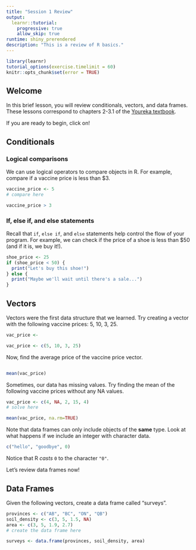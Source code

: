 ```yaml
---
title: "Session 1 Review"
output:
  learnr::tutorial:
    progressive: true
    allow_skip: true
runtime: shiny_prerendered
description: "This is a review of R basics."
---
```


```r
library(learnr)
tutorial_options(exercise.timelimit = 60)
knitr::opts_chunk$set(error = TRUE)
```


## Welcome

In this brief lesson, you will review conditionals, vectors, and data frames. These lessons correspond to chapters 2-3.1 of the [Youreka textbook](https://youreka-textbook.netlify.app/basics-of-r-part-2.html).

If you are ready to begin, click on!

## Conditionals

### Logical comparisons

We can use logical operators to compare objects in R. For example, compare if a vaccine price is less than $3.

```r
vaccine_price <- 5
# compare here

```
```r
vaccine_price > 3
```


### If, else if, and else statements

Recall that `if`, `else if`, and `else` statements help control the flow of your program. For example, we can check if the price of a shoe is less than $50 (and if it is, we buy it!).

```r
shoe_price <- 25
if (shoe_price < 50) {
  print("Let's buy this shoe!")
} else {
  print("Maybe we'll wait until there's a sale...")
}
```


## Vectors

Vectors were the first data structure that we learned. Try creating a vector with the following vaccine prices: 5, 10, 3, 25.

```r
vac_price <-
```
```r
vac_price <- c(5, 10, 3, 25)
```

Now, find the average price of the vaccine price vector.
```r

```
```r
mean(vac_price)
```

Sometimes, our data has missing values. Try finding the mean of the following vaccine prices without any NA values.
```r
vac_price <- c(4, NA, 2, 15, 4)
# solve here

```
```r
mean(vac_price, na.rm=TRUE)
```

Note that data frames can only include objects of the **same** type. Look at what happens if we include an integer with character data.
```r
c("hello", "goodbye", 0)
```

Notice that R *casts* `0` to the character `"0"`.

Let's review data frames now!


## Data Frames

Given the following vectors, create a data frame called "surveys".

```r
provinces <- c("AB", "BC", "ON", "QB")
soil_density <- c(3, 5, 1.5, NA)
area <- c(3, 5, 1.9, 2.7)
# create the data frame here
```
```r
surveys <- data.frame(provinces, soil_density, area)
```








